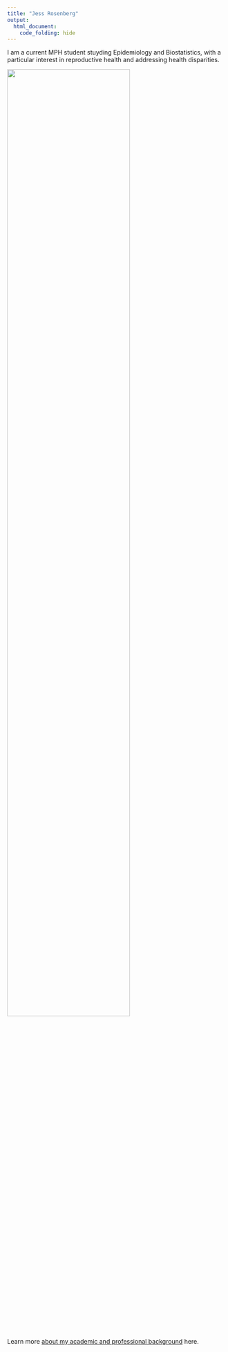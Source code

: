 ```yaml
---
title: "Jess Rosenberg"
output: 
  html_document:
    code_folding: hide
---
```


I am a current MPH student stuyding Epidemiology and Biostatistics, with a particular interest in reproductive health and addressing health disparities. 

<img src= "images/IMG_3180.jpg" style = "width:75%">

Learn more [about my academic and professional background](about.html) here.


